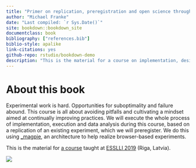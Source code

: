 ```yaml
--- 
title: "Primer on replication, preregistration and open science through browser-based experiments in _magpie"
author: "Michael Franke"
date: "Last compiled: `r Sys.Date()`"
site: bookdown::bookdown_site
documentclass: book
bibliography: ["references.bib"]
biblio-style: apalike
link-citations: yes
github-repo: rstudio/bookdown-demo
description: "This is the material for a course on implementation, design and deployment of browser-based experiments using _magpie, as part of ESSLLI 2019 (Riga, Latvia)."
---
```


# About this book

Experimental work is hard. Opportunities for suboptimality and failure abound. This course is all about avoiding pitfalls and cultivating a mindset aimed at continually improving practices. We will execute the whole process of implementation, execution and data analysis during this course, based on a replication of an existing experiment, which we will preregister. We do this using [\_magpie](https://magpie-ea.github.io/magpie-site/index.html), an architecture to help realize browser-based experiments.

This is the material for [a course](https://magpie-ea.github.io/magpie-esslli-2019-course-material/) taught at [ESSLLI 2019](https://esslli2019.folli.info) (Riga, Latvia).

![](https://michael-franke.github.io/mfpics/magpie_logo.png)